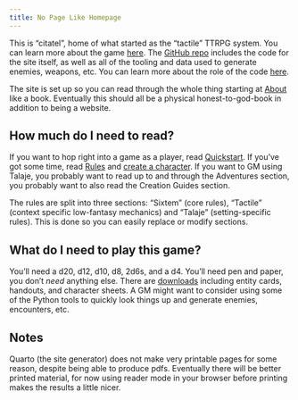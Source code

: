 ```yaml
---
title: No Page Like Homepage
---
```


This is "citatel", home of what started as the "tactile" TTRPG system. You can learn more about the game [here](book/about.qmd). The [GitHub repo](https://github.com/ikolith/citatel) includes the code for the site itself, as well as all of the tooling and data used to generate enemies, weapons, etc. You can learn more about the role of the code [here](book/code_and_downloads/why_code.md).

The site is set up so you can read through the whole thing starting at [About](book/about.qmd) like a book. Eventually this should all be a physical honest-to-god-book in addition to being a website.

## How much do I need to read?

If you want to hop right into a game as a player, read [Quickstart](book/quickstart.qmd). If you've got some time, read [Rules](book/p1_rules_and_character_creation/s1_rules/intro.qmd) and [create a character](/book/p1_rules_and_character_creation/s2_character_creation/how_to_character_creation). If you want to GM using Talaje, you probably want to read up to and through the Adventures section, you probably want to also read the Creation Guides section.

The rules are split into three sections: "Sixtem" (core rules), "Tactile" (context specific low-fantasy mechanics) and "Talaje" (setting-specific rules). This is done so you can easily replace or modify sections.

## What do I need to play this game?
 
You'll need a d20, d12, d10, d8, 2d6s, and a d4. You'll need pen and paper, you don't *need* anything else. There are [downloads](/book/code_and_downloads/downloads.md) including entity cards, handouts, and character sheets. A GM might want to consider using some of the Python tools to quickly look things up and generate enemies, encounters, etc.

## Notes

Quarto (the site generator) does not make very printable pages for some reason, despite being able to produce pdfs. Eventually there will be better printed material, for now using reader mode in your browser before printing makes the results a little nicer.